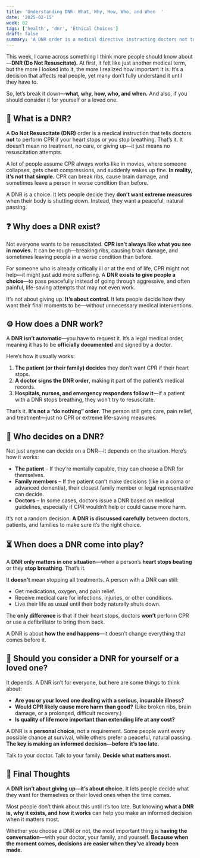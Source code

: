 ```yaml
---
title: 'Understanding DNR: What, Why, How, Who, and When  '
date: '2025-02-15'
week: 02
tags: ['health', 'dnr', 'Ethical Choices']
draft: false
summary: 'A DNR order is a medical directive instructing doctors not to perform CPR if a person’s heart stops or they stop breathing. It’s not about refusing care—it’s about choosing dignity over aggressive resuscitation** when the body is shutting down. In this post, we break down **what a DNR is, why it exists, how it works, who can decide on it, and when it comes into play. Understanding DNR can help you or a loved one make an informed choice.'
---
```


This week, I came across something I think more people should know about—**DNR (Do Not Resuscitate).** At first, it felt like just another medical term, but the more I looked into it, the more I realized how important it is. It’s a decision that affects real people, yet many don’t fully understand it until they have to.  

So, let’s break it down—**what, why, how, who, and when.**  And also, if you should consider it for yourself or a loved one.

## 🏥 What is a DNR?  

A **Do Not Resuscitate (DNR)** order is a medical instruction that tells doctors **not** to perform CPR if your heart stops or you stop breathing. That’s it. It doesn’t mean no treatment, no care, or giving up—it just means no resuscitation attempts.  

A lot of people assume CPR always works like in movies, where someone collapses, gets chest compressions, and suddenly wakes up fine. **In reality, it’s not that simple.** CPR can break ribs, cause brain damage, and sometimes leave a person in worse condition than before.  

A DNR is a choice. It lets people decide they **don’t want extreme measures** when their body is shutting down. Instead, they want a peaceful, natural passing.  

## ❓ Why does a DNR exist?  

Not everyone wants to be resuscitated. **CPR isn’t always like what you see in movies.** It can be rough—breaking ribs, causing brain damage, and sometimes leaving people in a worse condition than before.  

For someone who is already critically ill or at the end of life, CPR might not help—it might just add more suffering. A **DNR exists to give people a choice**—to pass peacefully instead of going through aggressive, and often painful, life-saving attempts that may not even work.  

It’s not about giving up. **It’s about control.** It lets people decide how they want their final moments to be—without unnecessary medical interventions.  

## ⚙️ How does a DNR work?  

A **DNR isn’t automatic**—you have to request it. It’s a legal medical order, meaning it has to be **officially documented** and signed by a doctor.  

Here’s how it usually works:  

1. **The patient (or their family) decides** they don’t want CPR if their heart stops.  
2. **A doctor signs the DNR order**, making it part of the patient’s medical records.  
3. **Hospitals, nurses, and emergency responders follow it**—if a patient with a DNR stops breathing, they won’t try to resuscitate.  

That’s it. **It’s not a “do nothing” order.** The person still gets care, pain relief, and treatment—just no CPR or extreme life-saving measures.  

## 👤 Who decides on a DNR?  

Not just anyone can decide on a DNR—it depends on the situation. Here’s how it works:  

- **The patient** – If they’re mentally capable, they can choose a DNR for themselves.  
- **Family members** – If the patient can’t make decisions (like in a coma or advanced dementia), their closest family member or legal representative can decide.  
- **Doctors** – In some cases, doctors issue a DNR based on medical guidelines, especially if CPR wouldn’t help or could cause more harm.  

It’s not a random decision. **A DNR is discussed carefully** between doctors, patients, and families to make sure it’s the right choice.  

## ⏳ When does a DNR come into play?  

A **DNR only matters in one situation**—when a person’s **heart stops beating** or they **stop breathing**. That’s it.  

It **doesn’t** mean stopping all treatments. A person with a DNR can still:  
- Get medications, oxygen, and pain relief.  
- Receive medical care for infections, injuries, or other conditions.  
- Live their life as usual until their body naturally shuts down.  

The **only difference** is that if their heart stops, doctors **won’t** perform CPR or use a defibrillator to bring them back.  

A DNR is about **how the end happens**—it doesn’t change everything that comes before it.  

## 🤔 Should you consider a DNR for yourself or a loved one?  

It depends. A DNR isn’t for everyone, but here are some things to think about:  

- **Are you or your loved one dealing with a serious, incurable illness?**  
- **Would CPR likely cause more harm than good?** (Like broken ribs, brain damage, or a prolonged, difficult recovery.)  
- **Is quality of life more important than extending life at any cost?**  

A DNR is a **personal choice**, not a requirement. Some people want every possible chance at survival, while others prefer a peaceful, natural passing. **The key is making an informed decision—before it’s too late.**  

Talk to your doctor. Talk to your family. **Decide what matters most.**  

## 🏁 Final Thoughts  

A **DNR isn’t about giving up—it’s about choice.** It lets people decide what they want for themselves or their loved ones when the time comes.  

Most people don’t think about this until it’s too late. But knowing **what a DNR is, why it exists, and how it works** can help you make an informed decision when it matters most.  

Whether you choose a DNR or not, the most important thing is **having the conversation**—with your doctor, your family, and yourself. **Because when the moment comes, decisions are easier when they’ve already been made.**  
